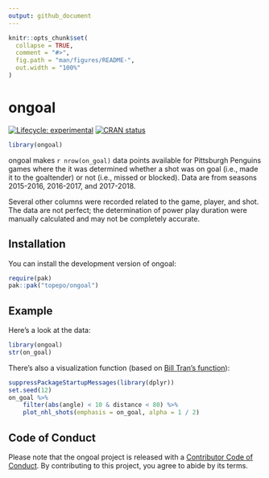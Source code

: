 ```yaml
---
output: github_document
---
```


<!-- README.md is generated from README.Rmd. Please edit that file -->

```r
knitr::opts_chunk$set(
  collapse = TRUE,
  comment = "#>",
  fig.path = "man/figures/README-",
  out.width = "100%"
)
```

# ongoal

<!-- badges: start -->
[![Lifecycle: experimental](https://img.shields.io/badge/lifecycle-experimental-orange.svg)](https://lifecycle.r-lib.org/articles/stages.html#experimental)
[![CRAN status](https://www.r-pkg.org/badges/version/ongoal)](https://CRAN.R-project.org/package=ongoal)
<!-- badges: end -->

```r
library(ongoal)
```

ongoal makes `r nrow(on_goal)` data points available for Pittsburgh Penguins games where the it was determined whether a shot was on goal (i.e., made it to the goaltender) or not (i.e., missed or blocked). Data are from seasons 2015-2016, 2016-2017, and 2017-2018. 

Several other columns were recorded related to the game, player, and shot. The data are not perfect; the determination of power play duration were manually calculated and may not be completely accurate.  

## Installation

You can install the development version of ongoal:

``` r
require(pak)
pak::pak("topepo/ongoal")
```

## Example

Here's a look at the data: 

```r
library(ongoal)
str(on_goal)
```

There's also a visualization function (based on [Bill Tran's function](https://raw.githubusercontent.com/mrbilltran/the-win-column/master/nhl_rink_plot.R)):

```r
suppressPackageStartupMessages(library(dplyr))
set.seed(12)
on_goal %>% 
    filter(abs(angle) < 10 & distance < 80) %>% 
    plot_nhl_shots(emphasis = on_goal, alpha = 1 / 2)
```


## Code of Conduct
  
Please note that the ongoal project is released with a [Contributor Code of Conduct](https://contributor-covenant.org/version/2/0/CODE_OF_CONDUCT.html). By contributing to this project, you agree to abide by its terms.
  
